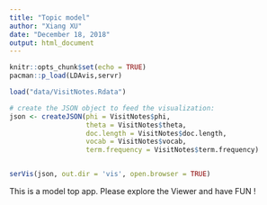 ```yaml
---
title: "Topic model"
author: "Xiang XU"
date: "December 18, 2018"
output: html_document
---
```


```r
knitr::opts_chunk$set(echo = TRUE)
pacman::p_load(LDAvis,servr)
```

```r
load("data/VisitNotes.Rdata")

# create the JSON object to feed the visualization:
json <- createJSON(phi = VisitNotes$phi, 
                   theta = VisitNotes$theta, 
                   doc.length = VisitNotes$doc.length, 
                   vocab = VisitNotes$vocab, 
                   term.frequency = VisitNotes$term.frequency)


serVis(json, out.dir = 'vis', open.browser = TRUE)
```

This is a model top app. Please explore the Viewer and have FUN !